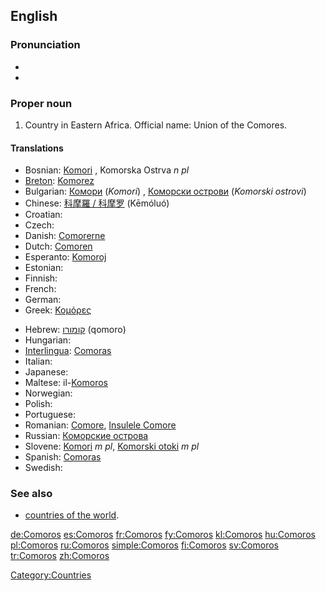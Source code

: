 ==English==

===Pronunciation===
* {{IPA|/ˈkam.ə.ɹoʊz/}}
* {{audio|En-us-Comoros.ogg|Audio (US)}}

===Proper noun===
{{en-proper noun}}

# Country in Eastern Africa. Official name: Union of the Comores.

====Translations====
{{trans-top|country in Eastern Africa}}
* Bosnian: [[Komori]] {{m}}, Komorska Ostrva ''n pl''
* [[Breton]]: [[Komorez]]
* Bulgarian: [[Комори]] (''Komori'') {{p}}, [[Коморски острови]] (''Komorski ostrovi'') {{p}}
* Chinese: [[科摩羅 / 科摩罗]] (Kēmóluó)
* Croatian: {{t-|hr|Komori|m|p}}
* Czech: {{t-|cs|Komory|m|p}}
* Danish: [[Comorerne]]
* Dutch: [[Comoren]]
* Esperanto: [[Komoroj]]
* Estonian: {{t-|et|Komoorid}}
* Finnish: {{t+|fi|Komorit}}
* French: {{t+|fr|Comores}}
* German: {{t+|de|Komoren}}
* Greek: [[Κομόρες]]
{{trans-mid}}
* Hebrew: [[קומורו]] (qomoro)
* Hungarian: {{t|hu|Comore-szigetek}}
* [[Interlingua]]: [[Comoras]]
* Italian: {{t-|it|Comore}}
* Japanese: {{t-|ja|コモロ|tr=Komoro|sc=Jpan}}
* Maltese: il-[[Komoros]]
* Norwegian: {{t+|no|Komorene}}
* Polish: {{t+|pl|Komory}}
* Portuguese: {{t+|pt|Comores}}
* Romanian: [[Comore]], [[Insulele Comore]]
* Russian: [[Коморские острова]]
* Slovene: [[Komori]] ''m pl'', [[Komorski otoki]] ''m pl''
* Spanish: [[Comoras]]
* Swedish: {{t+|sv|Comorerna}}
{{trans-bottom}}

===See also===
* [[Appendix:Countries of the world|countries of the world]].
{{projectlinks
|wikipedia
|source
|page2=CIA World Fact Book, 2004/Comoros
|label2=Comoros, CIA World Fact Book 2004
|commons
|commons
|page4=Atlas of Comoros
|news
|page5=Portal:Comoros
}}

[[Category:Countries]]

[[de:Comoros]]
[[es:Comoros]]
[[fr:Comoros]]
[[fy:Comoros]]
[[kl:Comoros]]
[[hu:Comoros]]
[[pl:Comoros]]
[[ru:Comoros]]
[[simple:Comoros]]
[[fi:Comoros]]
[[sv:Comoros]]
[[tr:Comoros]]
[[zh:Comoros]]
